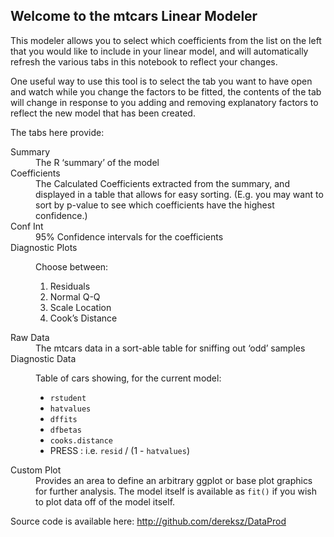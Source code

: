 ## Welcome to the mtcars Linear Modeler

This modeler allows you to select which coefficients from the list on the left
that you would like to include in your linear model, and will automatically
refresh the various tabs in this notebook to reflect your changes.

One useful way to use this tool is to select the tab you want to have open
and watch while you change the factors to be fitted, the contents of the tab will change 
in response to you adding and removing explanatory factors to reflect the new model
that has been created.

The tabs here provide:

Summary
  : The R 'summary' of the model

Coefficients
  : The Calculated Coefficients extracted from the summary,
    and displayed in a table that allows for easy sorting.
    (E.g. you may want to sort by p-value to see which coefficients
    have the highest confidence.)

Conf Int
  : 95% Confidence intervals for the coefficients

Diagnostic Plots
  : Choose between:
  
      1. Residuals
      1. Normal Q-Q
      1. Scale Location
      1. Cook's Distance

Raw Data
  : The mtcars data in a sort-able table for sniffing out 'odd' samples
  
Diagnostic Data
  : Table of cars showing, for the current model:
  
      - `rstudent`
      - `hatvalues`
      - `dffits`
      - `dfbetas`
      - `cooks.distance`
      - PRESS : i.e. `resid` / (1 - `hatvalues`)
    
Custom Plot
  : Provides an area to define an arbitrary ggplot or base plot graphics for
    further analysis.  The model itself is available as `fit()` if you wish to
    plot data off of the model itself.

Source code is available here: <http://github.com/dereksz/DataProd>